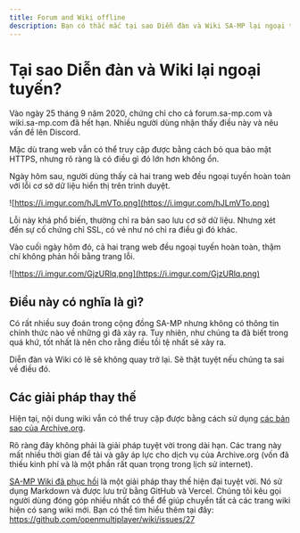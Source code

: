 ```yaml
---
title: Forum and Wiki offline
description: Bạn có thắc mắc tại sao Diễn đàn và Wiki SA-MP lại ngoại tuyến không? Đọc thông tin này để biết thông tin và các bước tiếp theo.
---
```


# Tại sao Diễn đàn và Wiki lại ngoại tuyến?

Vào ngày 25 tháng 9 năm 2020, chứng chỉ cho cả forum.sa-mp.com và wiki.sa-mp.com đã hết hạn. Nhiều người dùng nhận thấy điều này và nêu vấn đề lên Discord.

Mặc dù trang web vẫn có thể truy cập được bằng cách bỏ qua bảo mật HTTPS, nhưng rõ ràng là có điều gì đó lớn hơn không ổn.

Ngày hôm sau, người dùng thấy cả hai trang web đều ngoại tuyến hoàn toàn với lỗi cơ sở dữ liệu hiển thị trên trình duyệt.

![https://i.imgur.com/hJLmVTo.png](https://i.imgur.com/hJLmVTo.png)

Lỗi này khá phổ biến, thường chỉ ra bản sao lưu cơ sở dữ liệu. Nhưng xét đến sự cố chứng chỉ SSL, có vẻ như nó chỉ ra điều gì đó khác.

Vào cuối ngày hôm đó, cả hai trang web đều ngoại tuyến hoàn toàn, thậm chí không phản hồi bằng trang lỗi.

![https://i.imgur.com/GjzURlq.png](https://i.imgur.com/GjzURlq.png)

## Điều này có nghĩa là gì?

Có rất nhiều suy đoán trong cộng đồng SA-MP nhưng không có thông tin chính thức nào về những gì đã xảy ra. Tuy nhiên, như chúng ta đã biết trong quá khứ, tốt nhất là nên cho rằng điều tồi tệ nhất sẽ xảy ra.

Diễn đàn và Wiki có lẽ sẽ không quay trở lại. Sẽ thật tuyệt nếu chúng ta sai về điều đó.

## Các giải pháp thay thế

Hiện tại, nội dung wiki vẫn có thể truy cập được bằng cách sử dụng [các bản sao của Archive.org](http://web-old.archive.org/web/20200314132548/https://wiki.sa-mp.com/wiki/Main_Page).

Rõ ràng đây không phải là giải pháp tuyệt vời trong dài hạn. Các trang này mất nhiều thời gian để tải và gây áp lực cho dịch vụ của Archive.org (vốn đã thiếu kinh phí và là một phần rất quan trọng trong lịch sử internet).

[SA-MP Wiki đã phục hồi](/docs) là một giải pháp thay thế hiện đại tuyệt vời. Nó sử dụng Markdown và được lưu trữ bằng GitHub và Vercel. Chúng tôi kêu gọi người dùng đóng góp nhiều nhất có thể để giúp chuyển tất cả các trang wiki hiện có sang wiki mới. Bạn có thể tìm hiểu thêm tại đây: https://github.com/openmultiplayer/wiki/issues/27